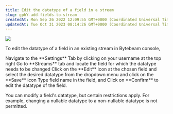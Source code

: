 ```yaml
---
title: Edit the datatype of a field in a stream
slug: gphY-add-fields-to-stream
createdAt: Mon Sep 26 2022 12:09:55 GMT+0000 (Coordinated Universal Time)
updatedAt: Tue Oct 31 2023 08:14:26 GMT+0000 (Coordinated Universal Time)
---
```


![](https://usercontent.clueso.io/1f4455e0-789e-4beb-8cd9-4dac96bc47e4/8fce304f-0ade-49ab-baad-26fb6f03ba86/0979ed9e-52dc-4740-b41d-7f0886e4abf8/images/4dae19ac-9248-4ef2-9456-d3bf5d6351ea.gif)

To edit the datatype of a field in an existing stream in Bytebeam console,

<Steps>
<Step title="Access Settings Tab">
    Navigate to the **Settings** Tab by clicking on your username at the top right
  </Step>
  <Step title="Locate the Target Stream and Field">
    Go to **Streams** tab and locate the field for which the datatype needs to be changed 
  </Step>
  <Step title="Initiate the Datatype edit">
    Click on the **Edit** icon at the chosen field and select the desired datatype from the dropdown menu and click on the **Save** icon
  </Step>
  <Step title="Confirm the selection">
    Type field name in the field, and Click on **Confirm** to edit the datatype of the field.
  </Step>
</Steps>

<Warning>You can modify a field's datatype, but certain restrictions apply. For example, changing a nullable datatype to a non-nullable datatype is not permitted.</Warning>



